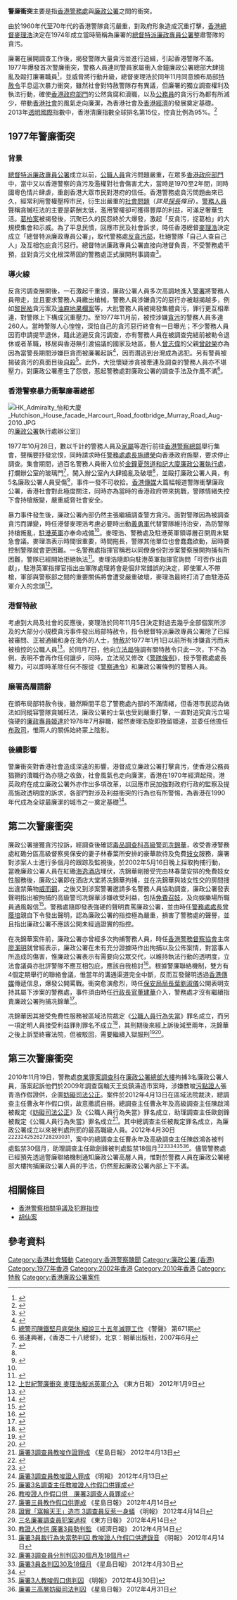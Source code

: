 {{Citation style|time=2020-01-14T10:54:25+00:00}}
{{Pathnav|香港警務處|香港警察歷史|frame=1}}
'''警廉衝突'''主要是指[[香港警務處|香港警務處]]與[[廉政公署_(香港)|廉政公署]]之間的衝突。

由於1960年代至70年代的香港警隊貪污嚴重，對政府形象造成沉重打擊，[[香港總督|香港總督]][[麥理浩|麥理浩]]決定在1974年成立當時簡稱為廉署的[[總督特派廉政專員公署|總督特派廉政專員公署]]整肅警隊的貪污。

廉署在展開調查工作後，揭發警隊大量貪污並進行追緝，引起香港警隊不滿。1977年爆發首次警廉衝突，警務人員連同警員家屬衝入金鐘廉政公署總部大肆搗亂及毆打廉署職員<ref name="警隊集會">{{cite news |title=【曬馬】文匯：週三警員協會大會　料數千人出席　1977年警廉衝突以來最多 |url=https://www.thestandnews.com/politics/%E6%9B%AC%E9%A6%AC-%E6%96%87%E5%8C%AF-%E9%80%B1%E4%B8%89%E8%AD%A6%E5%93%A1%E5%8D%94%E6%9C%83%E5%A4%A7%E6%9C%83-%E6%96%99%E6%95%B8%E5%8D%83%E4%BA%BA%E5%87%BA%E5%B8%AD-1977%E5%B9%B4%E8%AD%A6%E5%BB%89%E8%A1%9D%E7%AA%81%E4%BB%A5%E4%BE%86%E6%9C%80%E5%A4%9A/ |work=立場新聞 |date=2017-02-20 |accessdate=2020-01-14 |archive-date=2020-04-16 |archive-url=https://web.archive.org/web/20200416104135/https://www.thestandnews.com/politics/%E6%9B%AC%E9%A6%AC-%E6%96%87%E5%8C%AF-%E9%80%B1%E4%B8%89%E8%AD%A6%E5%93%A1%E5%8D%94%E6%9C%83%E5%A4%A7%E6%9C%83-%E6%96%99%E6%95%B8%E5%8D%83%E4%BA%BA%E5%87%BA%E5%B8%AD-1977%E5%B9%B4%E8%AD%A6%E5%BB%89%E8%A1%9D%E7%AA%81%E4%BB%A5%E4%BE%86%E6%9C%80%E5%A4%9A/ |dead-url=no }}</ref>，並威脅將行動升級，總督麥理浩於同年11月同意頒布局部[[特赦|特赦令]]平息這次暴力衝突，雖然社會對特赦警隊存有異議，但廉署的獨立調查權利及執法行動，確使[[香港政府部門|香港政府部門]]的公然貪腐和瀆職，以及[[香港公務員|公務員]]的貪污行為都有所減少，帶動[[香港社會|香港社會]]的風氣走向廉潔，為香港社會及[[香港經濟|香港經濟]]的發展奠定基礎。2013年[[透明國際|透明國際]]指數中，香港清廉指數全球排名第15位，控貪比例為95%。<ref>{{cite web | url = http://www.transparency.org/country#HKG_DataResearch | title = Corruption by country | accessdate = 2014-03-19 | author = Transparency International | archive-date = 2019-05-24 | archive-url = https://web.archive.org/web/20190524182350/https://www.transparency.org/country#HKG_DataResearch | dead-url = no }}</ref>

== 1977年警廉衝突 ==
=== 背景 ===
[[總督特派廉政專員公署|總督特派廉政專員公署]]成立以前，[[公職人員|公職人員]]貪污問題嚴重，在眾多[[香港政府部門|香港政府部門]]中，當中又以香港警察的貪污及濫權對社會傷害尤大，當時是1970至2年間，同時國粵色情片肆虐，重創香港大眾市民對港府的信任。香港警務處貪污問題由來已久，經常利用警權壓榨市民，衍生出嚴重的[[社會問題|社會問題]]（''詳見[[探長|探長]]條目''）。[[警務人員|警務人員]]聲稱貪贓枉法的主要是薪酬太低，濫用警權卻可獲得豐厚的利益，可滿足奢華生活。[[葛柏案|葛柏案]]被揭發後，沉聚已久的民怨終於大爆發，激起「反貪污，捉葛柏」的大規模集會和示威。為了平息民憤，回應市民及社會訴求，時任香港總督[[麥理浩|麥理浩]]決定成立「總督特派廉政專員公署」，取代警務處[[反貪污部|反貪污部]]，杜絕警隊「自己人查自己人」及互相包庇貪污惡行。總督特派廉政專員公署直接向港督負責，不受警務處干預，並對貪污文化根深蒂固的警務處正式展開刑事調查<ref name="為何警察貪污可獲得特赦">{{cite web |title=【警廉衝突】為何警察貪污可獲得特赦？ |url=https://www.wetoasthk.com/3459-2/ |publisher=港識多史 |accessdate=2021-06-17 |archiveurl=https://web.archive.org/web/20191103170523/https://www.wetoasthk.com/3459-2/ |archivedate=2019-11-03 |deadurl=yes }}</ref>。

=== 導火線 ===
反貪污調查展開後，一石激起千重浪，廉政公署人員多次高調地進入[[警署|警署]]將警務人員帶走，並且要求警務人員繳出槍械，警務人員涉嫌貪污的惡行亦被越揭越多，例如[[黎民祐|黎民祐]]貪污案及[[油麻地果欄案|油麻地果欄案]]等，大批警務人員被揭發集體貪污，罪行更互相牽連，對警隊上下構成沉重壓力。至1977年11月前，被控涉嫌[[貪污|貪污]]的警務人員多達260人。當時警隊人心惶惶，深怕自己的貪污惡行終會有一日曝光；不少警務人員因而申請提早退休，籍此逃避反貪污調查，亦有警務人員在被調查完結前被勒令退休或者革職，移居與香港無引渡協議的國家及地區，藝人[[曾志偉|曾志偉]]的父親[[曾啟榮|曾啟榮]]亦為因為當警長期間涉嫌巨貪而被廉署起訴<ref name="曾志偉父親貪污潛逃">{{cite news |title=曾志偉父親9年前病逝 貪污罪成 潛逃台灣35年 |url=https://hk.appledaily.com/entertainment/20200119/GXTV56NOWVDZJNZTVT4LGOTIK4/ |work=蘋果日報 |date=2020-01-19 |archiveurl=https://web.archive.org/web/20210617182612/https://hk.appledaily.com/entertainment/20200119/GXTV56NOWVDZJNZTVT4LGOTIK4/ |archivedate=2021-06-17 |deadurl=no |accessdate=2021-06-17 }}</ref>，因而潛逃到台灣成為逃犯。另有警員被揭破貪污的真面目後[[自殺|自殺]]<ref>[http://www.police.gov.hk/offbeat/671/021_c.htm 總警司陳鐵堅月底榮休 細說三十五年滅罪工作] {{Wayback|url=http://www.police.gov.hk/offbeat/671/021_c.htm |date=20140102192533 }} 《警聲》 第671期</ref>。此外，大批懷疑涉貪被牽連及調查的警務人員亦不堪壓力，對廉政公署產生了怨恨，惹起警務處對廉政公署的調查手法及作風不滿<ref name=cheung>張連興著，《香港二十八總督》，北京：朝華出版社，2007年6月</ref>。

=== 香港警察暴力衝擊廉署總部 ===
[[File:HK_Admiralty_怡和大廈_Hutchison_House_facade_Harcourt_Road_footbridge_Murray_Road_Aug-2010.JPG|thumb]]的[[廉政公署|廉政公署]]執行處辦公室]]

1977年10月28日，數以千計的警務人員及[[家屬|家屬]]等遊行前往[[香港警察總部|香港警察總部]]舉行集會，聲稱要抒發忿恨，同時請求時任[[警務處處長|警務處處長]][[施禮榮|施禮榮]]向香港政府施壓，要求停止調查。集會期間，過百名警務人員衝入位於[[金鐘|金鐘]][[夏愨道|夏愨道]][[和記大廈|和記大廈]][[廉政公署|廉政公署]][[執行處|執行處]]，打爛辦公室的玻璃門<ref name="警察衝擊廉記更兇殘">{{cite news |title=當時警察衝擊廉記更兇殘 |url=https://www.hkcnews.com/article/21548/621%E5%8C%85%E5%9C%8D%E8%AD%A6%E7%B8%BD-%E5%BB%89%E7%BD%B2-%E5%BB%89%E6%94%BF%E5%85%AC%E7%BD%B2-21549/%E7%95%B6%E6%99%82%E8%AD%A6%E5%AF%9F%E8%A1%9D%E6%93%8A%E5%BB%89%E8%A8%98%E6%9B%B4%E5%85%87%E6%AE%98 |work=眾新聞 |date=2019-06-23 |archiveurl=https://web.archive.org/web/20210123162529/https://www.hkcnews.com/article/21548/621%E5%8C%85%E5%9C%8D%E8%AD%A6%E7%B8%BD-%E5%BB%89%E7%BD%B2-%E5%BB%89%E6%94%BF%E5%85%AC%E7%BD%B2-21549/%E7%95%B6%E6%99%82%E8%AD%A6%E5%AF%9F%E8%A1%9D%E6%93%8A%E5%BB%89%E8%A8%98%E6%9B%B4%E5%85%87%E6%AE%98 |archivedate=2021-01-23 |deadurl=no |accessdate=2021-06-17 }}</ref>，闖入辦公室內大肆搗亂及破壞<ref name="為何警察貪污可獲得特赦"/>，並毆打廉政公署人員，有5名廉政公署人員受傷<ref name="1977年百警衝擊廉署總部">{{cite news |title=1977年百警衝擊廉署總部打傷調查員　港督麥理浩設限期特赦涉貪警 |url=https://www.hk01.com/%E7%86%B1%E7%88%86%E8%A9%B1%E9%A1%8C/343744/1977%E5%B9%B4%E7%99%BE%E8%AD%A6%E8%A1%9D%E6%93%8A%E5%BB%89%E7%BD%B2%E7%B8%BD%E9%83%A8%E6%89%93%E5%82%B7%E8%AA%BF%E6%9F%A5%E5%93%A1-%E6%B8%AF%E7%9D%A3%E9%BA%A5%E7%90%86%E6%B5%A9%E8%A8%AD%E9%99%90%E6%9C%9F%E7%89%B9%E8%B5%A6%E6%B6%89%E8%B2%AA%E8%AD%A6 |work=香港01 |date=2019-06-23 |archiveurl=https://web.archive.org/web/20200930192050/https://www.hk01.com/%E7%86%B1%E7%88%86%E8%A9%B1%E9%A1%8C/343744/1977%E5%B9%B4%E7%99%BE%E8%AD%A6%E8%A1%9D%E6%93%8A%E5%BB%89%E7%BD%B2%E7%B8%BD%E9%83%A8%E6%89%93%E5%82%B7%E8%AA%BF%E6%9F%A5%E5%93%A1-%E6%B8%AF%E7%9D%A3%E9%BA%A5%E7%90%86%E6%B5%A9%E8%A8%AD%E9%99%90%E6%9C%9F%E7%89%B9%E8%B5%A6%E6%B6%89%E8%B2%AA%E8%AD%A6 |archivedate=2020-09-30 |deadurl=yes |accessdate=2021-06-17 }}</ref>，事件一發不可收拾。[[香港傳媒|香港傳媒]]大篇幅報道警隊衝擊廉政公署，香港社會對此極度關注，同時亦為當時的香港政府帶來挑戰，警隊情緒失控下會持槍叛變，嚴重威脅社會安全。

暴力事件發生後，廉政公署內部仍然主張繼續調查警方貪污。面對警隊因為被調查貪污而譁變，時任港督麥理浩考慮必要時出動[[皇家香港軍團|義勇軍]]代替警隊維持治安，為防警隊持槍叛亂，[[駐港英軍|駐港英軍]]亦奉命戒備<ref name="1977年百警衝擊廉署總部"/>。麥理浩、警務處及駐港英軍領導層召開周末緊急會議。麥理浩表示時間很重要，時間拖長，警隊其他單位也會蠢蠢欲動，屆時要控制警隊就會更困難。一名警務處指揮官稱若以同僚身份對涉案警察展開拘捕有所困難，警隊已經開始拒絕執法<ref name="考慮調動英軍逮捕醞釀嘩變警察">{{cite news |title=港督70年代曾考慮調動英軍逮捕醞釀嘩變警察 |url=https://www.rfi.fr/tw/%E6%B8%AF%E6%BE%B3%E5%8F%B0/20120109-%E6%B8%AF%E7%9D%A370%E5%B9%B4%E4%BB%A3%E6%9B%BE%E8%80%83%E6%85%AE%E8%AA%BF%E5%8B%95%E8%8B%B1%E8%BB%8D%E9%80%AE%E6%8D%95%E9%86%9E%E9%87%80%E5%98%A9%E8%AE%8A%E8%AD%A6%E5%AF%9F |work=RFI |date=2012-01-09 |archiveurl=https://web.archive.org/web/20201210155201/https://www.rfi.fr/tw/%E6%B8%AF%E6%BE%B3%E5%8F%B0/20120109-%E6%B8%AF%E7%9D%A370%E5%B9%B4%E4%BB%A3%E6%9B%BE%E8%80%83%E6%85%AE%E8%AA%BF%E5%8B%95%E8%8B%B1%E8%BB%8D%E9%80%AE%E6%8D%95%E9%86%9E%E9%87%80%E5%98%A9%E8%AE%8A%E8%AD%A6%E5%AF%9F |archivedate=2020-12-10 |deadurl=no |accessdate=2021-06-17 }}</ref>。麥理浩隨即向駐港英軍指揮官詢問「可否作出貢獻」，駐港英軍指揮官指出由軍隊處理將會是個非常錯誤的決定，即使軍人不帶槍，軍部與警察部之間的重要關係將會遭受嚴重破壞，麥理浩最終打消了由駐港英軍介入的念頭<ref>[http://orientaldaily.on.cc/cnt/news/20120109/00176_035.html 上世紀警廉衝突 麥理浩擬派英軍介入] {{Wayback|url=http://orientaldaily.on.cc/cnt/news/20120109/00176_035.html |date=20120112033216 }} 《東方日報》 2012年1月9日</ref>。

=== 港督特赦 ===
考慮到大局及社會的反應後，麥理浩於同年11月5日決定對過去幾乎全部個案所涉及的大部分小規模貪污事件發出局部特赦令，指令總督特派廉政專員公署除了已經被審問、正被通緝和身在海外的人士，[[特赦|特赦]]於1977年1月1日以前所有涉嫌貪污而未被檢控的公職人員<ref>{{Cite web |url=http://www.police.gov.hk/ppp_tc/01_about_us/ph_04.html |title=警隊歷史：創造傳奇1967-94 |accessdate=2010-11-07 |archive-date=2011-03-03 |archive-url=https://web.archive.org/web/20110303213048/http://www.police.gov.hk/ppp_tc/01_about_us/ph_04.html |dead-url=yes }}</ref>。於同月7日，他向[[香港立法局|立法局]]強調有關特赦令只此一次，下不為例，表明不會再作任何讓步，同時，立法局又修改《[[警隊條例|警隊條例]]》，授予警務處處長權力，可以即時革除任何不服從《[[警察通令|警察通令]]》和廉政公署條例的警務人員。

=== 廉署高層請辭 ===
在頒布局部特赦令後，雖然瞬間平息了警務處內部的不滿情緒，但香港市民認為做法如同縱容警隊貪贓枉法，廉政公署的士氣也受到嚴重打擊，一直對追究貪污立場強硬的[[廉政專員|廉政專員]][[姬達|姬達]]於1978年7月辭職，縱然麥理浩旋即挽留姬達，並委任他擔任[[香港布政司|布政司]]，惟兩人的關係始終蒙上陰影。

=== 後續影響 ===
警廉衝突對香港社會造成深遠的影響，港督成立廉政公署打擊貪污，使香港公務員猖獗的瀆職行為亦隨之收斂，社會風氣也走向廉潔，香港在1970年經濟起飛，港英政府在成立廉政公署外亦作出多項改革，以回應市民加強對政府行政的監察及提高施政透明度的訴求，各部門對涉及利益衝突的行為也有所警惕，為香港在1990年代成為全球最廉潔的城市之一奠定基礎<ref name="高官涉貪未絕">{{cite web |title=捉葛柏樹廉政 高官涉貪未絕 |url=https://www.mingpao60.com/%E6%8D%89%E8%91%9B%E6%9F%8F%E6%A8%B9%E5%BB%89%E6%94%BF-%E9%AB%98%E5%AE%98%E6%B6%89%E8%B2%AA%E6%9C%AA%E7%B5%95/ |publisher=明報 |accessdate=2021-06-18 |archiveurl=https://web.archive.org/web/20210618145129/https://www.mingpao60.com/%E6%8D%89%E8%91%9B%E6%9F%8F%E6%A8%B9%E5%BB%89%E6%94%BF-%E9%AB%98%E5%AE%98%E6%B6%89%E8%B2%AA%E6%9C%AA%E7%B5%95/ |archivedate=2021-06-18 |deadurl=no }}</ref>。

== 第二次警廉衝突 ==
{{main|冼錦華免費嫖妓案}}
廉政公署接獲貪污投訴，經調查後確認[[毒品調查科|毒品調查科]][[高級警司|高級警司]][[冼錦華|冼錦華]]，收受香港警務處紅磡分區高級督察吳保安的妻子林春葉所安排的豪華款待及免費[[妓女|妓女]]服務，廉署對涉案人士進行多個月的跟踪及監視後，於2002年5月16日晚上採取拘捕行動，當晚廉政公署人員在紅磡[[海逸酒店|海逸酒店]]埋伏，冼錦華剛接受完由林春葉安排的免費妓女性服務後，廉政公署即在酒店大堂將冼錦華拘捕，並在冼錦華與妓女性交的房間搜出違禁藥物[[威而鋼|威而鋼]]，之後又到涉案警署邀請多名警務人員協助調查，廉政公署發表聲明指出被拘捕的高級警司冼錦華涉嫌收受利益，包括[[免費|免費]][[召妓|召妓]]，及向娛樂場所職員通風報信<ref name="a2">{{cite news |title=高級警司冼錦華　涉包庇賣淫　召妓後被捕 廉署拉Ｏ記前揸弗人 |url=https://hk.news.appledaily.com/local/daily/article/20020518/2607475 |publisher=蘋果日報 |language=zh-hk |date=2002-05-18 |archiveurl=https://web.archive.org/web/20210514070859/https://hk.appledaily.com/local/20020518/MMJBZ5SRAM2CS7MVL5U4X6E2UU/ |archivedate=2021-05-14 |deadurl=yes |accessdate=2021-05-22 }}</ref>。警務處隨即發表強硬的聲明責罵廉政公署，並由時任[[警務處處長|警務處處長]][[曾蔭培|曾蔭培]]親自下令發出聲明，認為廉政公署的指控極為嚴重，損害了警務處的聲譽，並且指出廉政公署不應該公開未經過證實的指控。

在冼錦華案件前，廉政公署亦曾經多次拘捕警務人員，時任[[香港警務督察協會|香港警務督察協會]]主席[[廖潔明|廖潔明]]就曾經表示，廉政公署在未有充分證據時作出拘捕以及公佈案情，對當事人所造成的傷害，惟廉政公署表示有需要向公眾交代，以維持執法行動的透明度，立法會議員亦批評警隊不應互相包庇，應該自我檢討<ref name="a9">{{cite news |title=發難狂砌廉署　警當特首冇到 曾蔭培力撐冼錦華 |url=https://hk.news.appledaily.com/local/daily/article/20020525/2620533 |publisher=蘋果日報 |language=zh-hk |date=2002-05-25 |archiveurl=https://web.archive.org/web/20210514071342/https://hk.appledaily.com/local/20020525/ZGP3V2H3LVIZXGFM2TNBSY7IUI/ |archivedate=2021-05-14 |deadurl=yes |accessdate=2021-05-22 }}</ref>。根據警廉聯絡機制，雙方有4個定期舉行的聯絡會議，惟當年的溝通渠道完全中斷，反而互發聲明透過[[香港傳媒|香港傳媒]]傳遞信息，爆發公開罵戰。衝突愈演愈烈，時任[[保安局局長|保安局局長]][[葉劉淑儀|葉劉淑儀]]公開表明支持其屬下涉案的警務處，事件須由時任[[行政長官|行政長官]][[董建華|董建華]]介入，警務處才沒有繼續指責廉政公署拘捕冼錦華<ref>{{Cite web |url=http://hk.news.yahoo.com/article/101119/4/lcke.html |title=《明報》 70年代警廉大衝突 驚動港督 2010年11月20日 |accessdate=2010年11月20日 |archive-date=2010年11月23日 |archive-url=https://web.archive.org/web/20101123203308/http://hk.news.yahoo.com/article/101119/4/lcke.html |dead-url=no }}</ref>。

冼錦華因其接受免費性服務被區域法院裁定《[[公職人員行為失當|公職人員行為失當]]》罪名成立，而另一項定明人員接受利益罪則罪名不成立<ref>{{Cite web |url=http://legalref.judiciary.gov.hk/lrs/common/ju/ju_frame.jsp?DIS=45273 |title=終審法院刑事上訴2004年第14號 |accessdate=2015-10-05 |archive-date=2015-12-31 |archive-url=https://web.archive.org/web/20151231174213/http://legalref.judiciary.gov.hk/lrs/common/ju/ju_frame.jsp?DIS=45273 |dead-url=no }}</ref>，其刑期後來經上訴後減至兩年，冼錦華之後上訴至終審法院，但被駁回，需要繼續入獄服刑<ref name="a4">{{cite news |title=終院五法官：證據充份 翻案夢碎冼錦華再入獄 |url=https://hk.news.appledaily.com/local/daily/article/20050527/4920722 |publisher=蘋果日報 |language=zh-hk |date=2005-05-27 |archiveurl=https://web.archive.org/web/20210522090909/https://hk.appledaily.com/local/20050527/UC477OO6ZB3RVBCPHUVSOHW2DE/ |archivedate=2021-05-22 |deadurl=yes |accessdate=2021-05-22 }}</ref><ref name="終院駁回冼錦華上訴">{{cite news |title=終院駁回冼錦華上訴 |url=https://www.news.gov.hk/isd/ebulletin/tc/category/lawandorder/050526/html/050526tc08016.htm |accessdate=2021-05-18 |work=廉政公署 |language=zh-hk |date=2005-05-26 |archiveurl=https://web.archive.org/web/20210518121018/https://www.news.gov.hk/isd/ebulletin/tc/category/lawandorder/050526/html/050526tc08016.htm |archivedate=2021-05-18 |deadurl=no }}</ref>。

== 第三次警廉衝突 ==
2010年11月19日，警務處[[商業罪案調查科|商業罪案調查科]]在[[廉政公署總部大樓|廉政公署總部大樓]]拘捕3名廉政公署人員，落案起訴他們於2009年調查窩輪天王吳鎮濤造市案時，涉嫌教唆[[污點證人|污點證人]]張青浩作假證供，企圖[[妨礙司法公正|妨礙司法公正]]。案件於2012年4月13日在區域法院裁決，總調查主任曹永年作假口供，故意撒謊自辯。總調查主任曹永年及高級調查主任陳啟鴻被裁定《[[妨礙司法公正|妨礙司法公正]]》及《公職人員行為失當》罪名成立，助理調查主任歐劍鋒被裁定《公職人員行為失當》罪名成立<ref>[http://hk.news.yahoo.com/%E5%BB%89%E7%BD%B23%E8%AA%BF%E6%9F%A5%E5%93%A1%E6%95%99%E5%94%86%E4%BD%9C%E8%AD%89%E7%BD%AA%E6%88%90-042500667.html 廉署3調查員教唆作證罪成] {{Wayback|url=http://hk.news.yahoo.com/%E5%BB%89%E7%BD%B23%E8%AA%BF%E6%9F%A5%E5%93%A1%E6%95%99%E5%94%86%E4%BD%9C%E8%AD%89%E7%BD%AA%E6%88%90-042500667.html |date=20140102192635 }} 《星島日報》 2012年4月13日</ref>。其中總調查主任被裁定罪名成立，為廉政公署成立以來被判處刑罰的最高職級人員。2012年4月30日<ref>{{Cite web |url=http://hk.news.yahoo.com/%E5%BB%89%E7%BD%B2%E4%B8%89%E8%AA%BF%E6%9F%A5%E5%93%A1%E6%95%99%E5%94%86%E8%AD%89%E4%BA%BA%E5%81%87%E5%8F%A3%E4%BE%9B%E6%A1%88%E6%9C%88%E5%BA%95%E5%AE%A3%E5%88%A4-050000364.html |title=廉署三調查員教唆證人假口供案月底宣判 |accessdate=2020-09-19 |archive-date=2016-03-17 |archive-url=https://web.archive.org/web/20160317022951/https://hk.news.yahoo.com/%E5%BB%89%E7%BD%B2%E4%B8%89%E8%AA%BF%E6%9F%A5%E5%93%A1%E6%95%99%E5%94%86%E8%AD%89%E4%BA%BA%E5%81%87%E5%8F%A3%E4%BE%9B%E6%A1%88%E6%9C%88%E5%BA%95%E5%AE%A3%E5%88%A4-050000364.html |dead-url=no }}</ref><ref>{{Cite web |url=http://hk.news.yahoo.com/%E5%BB%89%E7%BD%B2%E4%BA%BA%E5%93%A1%E6%95%99%E5%94%86%E8%AD%89%E4%BA%BA%E4%BD%9C%E5%81%87%E5%8F%A3%E6%A1%88%E6%9C%AC%E6%9C%8830%E6%97%A5%E5%AE%A3%E5%88%A4-044700896.html |title=廉署人員教唆證人作假口案本月30日宣判 |accessdate=2020-09-19 |archive-date=2012-04-16 |archive-url=https://web.archive.org/web/20120416105701/http://hk.news.yahoo.com/%E5%BB%89%E7%BD%B2%E4%BA%BA%E5%93%A1%E6%95%99%E5%94%86%E8%AD%89%E4%BA%BA%E4%BD%9C%E5%81%87%E5%8F%A3%E6%A1%88%E6%9C%AC%E6%9C%8830%E6%97%A5%E5%AE%A3%E5%88%A4-044700896.html |dead-url=no }}</ref><ref>[http://hk.news.yahoo.com/廉署3調查員教唆證人罪成-051212311.html 廉署3調查員教唆證人罪成] {{Wayback|url=http://hk.news.yahoo.com/%E5%BB%89%E7%BD%B23%E8%AA%BF%E6%9F%A5%E5%93%A1%E6%95%99%E5%94%86%E8%AD%89%E4%BA%BA%E7%BD%AA%E6%88%90-051212311.html |date=20120418112218 }} 《明報》 2012年4月13日</ref><ref>[http://hk.news.yahoo.com/廉署3名調查主任教唆證人作假口供罪成-041100322.html 廉署3名調查主任教唆證人作假口供罪成]</ref><ref>[http://hk.news.yahoo.com/教唆證人作假口供-廉署3調查人員罪成-034300342.html 教唆證人作假口供　廉署3調查人員罪成]</ref><ref>[http://hk.news.yahoo.com/廉署三員教作假口供罪成-220841577.html 廉署三員教作假口供罪成] 《星島日報》 2012年4月14日</ref><ref>[http://hk.news.yahoo.com/證實-窩輪天王-造市-3調查員反惹-身蟻-211528248.html 證實「窩輪天王」造市 3調查員反惹一身蟻] 《明報》 2012年4月14日</ref><ref>[http://orientaldaily.on.cc/cnt/news/20120414/00176_021.html 三名廉署調查員犯案過程] {{Wayback|url=http://orientaldaily.on.cc/cnt/news/20120414/00176_021.html |date=20120717213604 }} 《東方日報》 2012年4月14日</ref><ref>[http://hk.news.yahoo.com/教證人作供-廉署3員勢判監-224940686.html 教證人作供 廉署3員勢判監] 《經濟日報》 2012年4月14日</ref><ref>[http://hk.news.yahoo.com/廉署3員裁行為失當勢判囚-教唆證人作假口供遭錄音-211459397.html 廉署3員裁行為失當勢判囚 教唆證人作假口供遭錄音] {{Wayback|url=http://hk.news.yahoo.com/%E5%BB%89%E7%BD%B23%E5%93%A1%E8%A3%81%E8%A1%8C%E7%82%BA%E5%A4%B1%E7%95%B6%E5%8B%A2%E5%88%A4%E5%9B%9A-%E6%95%99%E5%94%86%E8%AD%89%E4%BA%BA%E4%BD%9C%E5%81%87%E5%8F%A3%E4%BE%9B%E9%81%AD%E9%8C%84%E9%9F%B3-211459397.html |date=20120513160915 }} 《明報》 2012年4月14日</ref>，案中的總調查主任曹永年及高級調查主任陳啟鴻各被判處監禁30個月，助理調查主任歐劍鋒被判處監禁18個月<ref>[http://hk.news.yahoo.com/廉署3調查員分別判囚30個月及18個月-041400140.html 廉署3調查員分別判囚30個月及18個月]</ref><ref>[http://hk.news.yahoo.com/廉署3員各判囚30及18個月-042600778.html 廉署3員各判囚30及18個月] {{Wayback|url=http://hk.news.yahoo.com/%E5%BB%89%E7%BD%B23%E5%93%A1%E5%90%84%E5%88%A4%E5%9B%9A30%E5%8F%8A18%E5%80%8B%E6%9C%88-042600778.html |date=20120710015820 }} 《星島日報》 2012年4月30日</ref><ref>{{Cite web |url=http://hk.news.yahoo.com/%E4%B8%89%E5%90%8D%E5%BB%89%E7%BD%B2%E4%BA%BA%E5%93%A1%E6%95%99%E5%94%86%E4%BD%9C%E5%81%87%E5%8F%A3%E4%BE%9B%E5%88%A4%E5%9B%9A%E5%8D%81%E5%85%AB%E5%80%8B%E6%9C%88%E8%87%B3%E4%B8%89%E5%8D%81%E5%80%8B%E6%9C%88-042600660.html |title=三名廉署人員教唆作假口供判囚十八個月至三十個月 |accessdate=2020-09-19 |archive-date=2012-07-10 |archive-url=https://web.archive.org/web/20120710190753/http://hk.news.yahoo.com/%E4%B8%89%E5%90%8D%E5%BB%89%E7%BD%B2%E4%BA%BA%E5%93%A1%E6%95%99%E5%94%86%E4%BD%9C%E5%81%87%E5%8F%A3%E4%BE%9B%E5%88%A4%E5%9B%9A%E5%8D%81%E5%85%AB%E5%80%8B%E6%9C%88%E8%87%B3%E4%B8%89%E5%8D%81%E5%80%8B%E6%9C%88-042600660.html |dead-url=no }}</ref><ref>[http://hk.news.yahoo.com/廉署3人教唆假口供判囚-050609803.html 廉署3人教唆假口供判囚] {{Wayback|url=http://hk.news.yahoo.com/%E5%BB%89%E7%BD%B23%E4%BA%BA%E6%95%99%E5%94%86%E5%81%87%E5%8F%A3%E4%BE%9B%E5%88%A4%E5%9B%9A-050609803.html |date=20120709210520 }} 《明報》 2012年4月30日]</ref><ref>[http://hk.news.yahoo.com/廉署三高層妨礙司法判囚-220950333.html 廉署三高層妨礙司法判囚] {{Wayback|url=http://hk.news.yahoo.com/%E5%BB%89%E7%BD%B2%E4%B8%89%E9%AB%98%E5%B1%A4%E5%A6%A8%E7%A4%99%E5%8F%B8%E6%B3%95%E5%88%A4%E5%9B%9A-220950333.html |date=20120710213853 }} 《星島日報》 2012年4月31日</ref>。儘管警務處已經預先透過警廉聯絡機制通知廉政公署高層人員，惟對於警務人員在廉政公署總部大樓拘捕廉政公署人員的手法，仍然惹起廉政公署內部上下不滿。

==相關條目==
*[[香港警察相關爭議及犯罪指控|香港警察相關爭議及犯罪指控]]
*[[胡仙案|胡仙案]]

==參考資料==
{{reflist|2}}

[[Category:香港社會騷動|Category:香港社會騷動]]
[[Category:香港警察醜聞|Category:香港警察醜聞]]
[[Category:廉政公署_(香港)|Category:廉政公署 (香港)]]
[[Category:1977年香港|Category:1977年香港]]
[[Category:2002年香港|Category:2002年香港]]
[[Category:2010年香港|Category:2010年香港]]
[[Category:特赦|Category:特赦]]
[[Category:香港廉政公署案件|Category:香港廉政公署案件]]